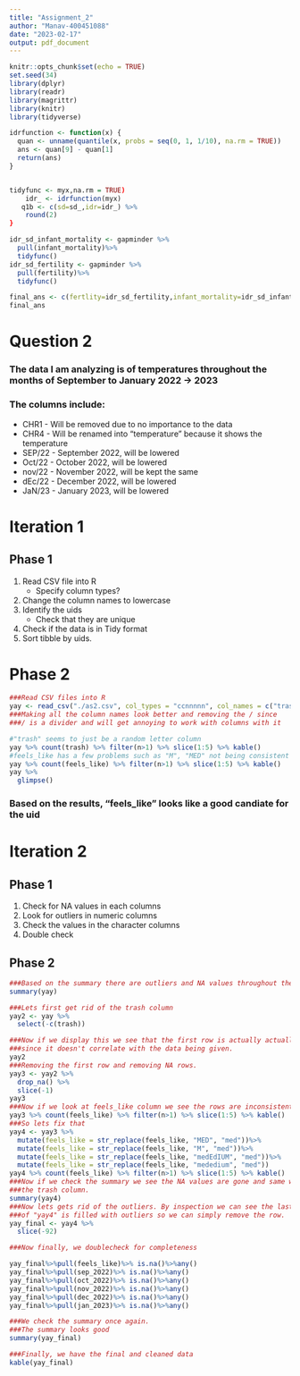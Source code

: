```yaml
---
title: "Assignment_2"
author: "Manav-400451088"
date: "2023-02-17"
output: pdf_document
---
```


```r
knitr::opts_chunk$set(echo = TRUE)
set.seed(34)
library(dplyr)
library(readr)
library(magrittr)
library(knitr)
library(tidyverse)
```

```r
idrfunction <- function(x) {
  quan <- unname(quantile(x, probs = seq(0, 1, 1/10), na.rm = TRUE))
  ans <- quan[9] - quan[1]
  return(ans)
}


tidyfunc <- myx,na.rm = TRUE)
    idr_ <- idrfunction(myx)
   q1b <- c(sd=sd_,idr=idr_) %>%
    round(2)
}

idr_sd_infant_mortality <- gapminder %>%
  pull(infant_mortality)%>%
  tidyfunc()
idr_sd_fertility <- gapminder %>%
  pull(fertility)%>%
  tidyfunc()

final_ans <- c(fertlity=idr_sd_fertility,infant_mortality=idr_sd_infant_mortality)
final_ans
```
# Question 2

### The data I am analyzing is of temperatures throughout the months of September to January 2022 -> 2023
### The columns include:
* CHR1 - Will be removed due to no importance to the data
* CHR4 - Will be renamed into "temperature" because it shows the temperature
* SEP/22 - September 2022, will be lowered
* Oct/22 - October 2022, will be lowered
* nov/22 - November 2022, will be kept the same
* dEc/22 - December 2022, will be lowered
* JaN/23 - January 2023, will be lowered

# Iteration 1
## Phase 1
1. Read CSV file into R
    * Specify column types?
2. Change the column names to lowercase
3. Identify the uids
    * Check that they are unique
4. Check if the data is in Tidy format
5. Sort tibble by uids.

# Phase 2
```r
###Read CSV files into R
yay <- read_csv("./as2.csv", col_types = "ccnnnnn", col_names = c("trash", "feels_like","sep_2022","oct_2022","nov_2022","dec_2022","jan_2023"))
###Making all the column names look better and removing the / since
###/ is a divider and will get annoying to work with columns with it

#"trash" seems to just be a random letter column
yay %>% count(trash) %>% filter(n>1) %>% slice(1:5) %>% kable()
#feels_like has a few problems such as "M", "MED" not being consistent with med
yay %>% count(feels_like) %>% filter(n>1) %>% slice(1:5) %>% kable()
yay %>%
  glimpse()
```
### Based on the results, "feels_like" looks like a good candiate for the uid
# Iteration 2
## Phase 1
1. Check for NA values in each columns
2. Look for outliers in numeric columns
3. Check the values in the character columns
4. Double check

## Phase 2
```r
###Based on the summary there are outliers and NA values throughout the data
summary(yay)

###Lets first get rid of the trash column
yay2 <- yay %>%
  select(-c(trash))

###Now if we display this we see that the first row is actually actually useless 
###since it doesn't correlate with the data being given.
yay2 
###Removing the first row and removing NA rows.
yay3 <- yay2 %>%
  drop_na() %>%
  slice(-1)
yay3
###Now if we look at feels_like column we see the rows are inconsistent.
yay3 %>% count(feels_like) %>% filter(n>1) %>% slice(1:5) %>% kable()
###So lets fix that
yay4 <- yay3 %>% 
  mutate(feels_like = str_replace(feels_like, "MED", "med"))%>%
  mutate(feels_like = str_replace(feels_like, "M", "med"))%>%
  mutate(feels_like = str_replace(feels_like, "medEdIUM", "med"))%>%
  mutate(feels_like = str_replace(feels_like, "mededium", "med"))
yay4 %>% count(feels_like) %>% filter(n>1) %>% slice(1:5) %>% kable()
###Now if we check the summary we see the NA values are gone and same with
###the trash column.
summary(yay4)
###Now lets gets rid of the outliers. By inspection we can see the last row
###of "yay4" is filled with outliers so we can simply remove the row.
yay_final <- yay4 %>%
  slice(-92)

###Now finally, we doublecheck for completeness

yay_final%>%pull(feels_like)%>% is.na()%>%any()
yay_final%>%pull(sep_2022)%>% is.na()%>%any()
yay_final%>%pull(oct_2022)%>% is.na()%>%any()
yay_final%>%pull(nov_2022)%>% is.na()%>%any()
yay_final%>%pull(dec_2022)%>% is.na()%>%any()
yay_final%>%pull(jan_2023)%>% is.na()%>%any()

###We check the summary once again.
###The summary looks good
summary(yay_final)

###Finally, we have the final and cleaned data
kable(yay_final)


```


